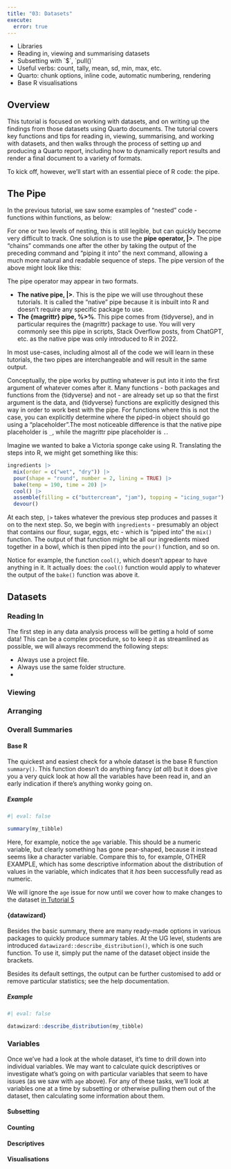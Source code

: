 ```yaml
---
title: "03: Datasets"
execute:
  error: true
---
```


-   Libraries
-   Reading in, viewing and summarising datasets
-   Subsetting with \`\$\`, \`pull()\`
-   Useful verbs: count, tally, mean, sd, min, max, etc.
-   Quarto: chunk options, inline code, automatic numbering, rendering
-   Base R visualisations

## Overview

This tutorial is focused on working with datasets, and on writing up the findings from those datasets using Quarto documents. The tutorial covers key functions and tips for reading in, viewing, summarising, and working with datasets, and then walks through the process of setting up and producing a Quarto report, including how to dynamically report results and render a final document to a variety of formats.

To kick off, however, we'll start with an essential piece of R code: the pipe.

## The Pipe

In the previous tutorial, we saw some examples of "nested" code - functions within functions, as below:

For one or two levels of nesting, this is still legible, but can quickly become very difficult to track. One solution is to use the **pipe operator, \|\>**. The pipe "chains" commands one after the other by taking the output of the preceding command and "piping it into" the next command, allowing a much more natural and readable sequence of steps. The pipe version of the above might look like this:

::: {.callout-tip title="Definition: Pipe"}
The pipe operator may appear in two formats.

-   **The native pipe, \|\>**. This is the pipe we will use throughout these tutorials. It is called the "native" pipe because it is inbuilt into R and doesn't require any specific package to use.
-   **The {magrittr} pipe, %\>%**. This pipe comes from {tidyverse}, and in particular requires the {magrittr} package to use. You will very commonly see this pipe in scripts, Stack Overflow posts, from ChatGPT, etc. as the native pipe was only introduced to R in 2022.

In most use-cases, including almost all of the code we will learn in these tutorials, the two pipes are interchangeable and will result in the same output.

Conceptually, the pipe works by putting whatever is put into it into the first argument of whatever comes after it. Many functions - both packages and functions from the {tidyverse} and not - are already set up so that the first argument is the data, and {tidyverse} functions are explicitly designed this way in order to work best with the pipe. For functions where this is not the case, you can explicitly determine where the piped-in object should go using a "placeholder".The most noticeable difference is that the native pipe placeholder is `_`, while the magrittr pipe placeholder is `.`.

::: {.callout-tip title="Pipe Example" collapse="true"}
Imagine we wanted to bake a Victoria sponge cake using R. Translating the steps into R, we might get something like this:

```r
ingredients |> 
  mix(order = c("wet", "dry")) |> 
  pour(shape = "round", number = 2, lining = TRUE) |> 
  bake(temp = 190, time = 20) |> 
  cool() |> 
  assemble(filling = c("buttercream", "jam"), topping = "icing_sugar") |> 
  devour()
```

At each step, `|>` takes whatever the previous step produces and passes it on to the next step. So, we begin with `ingredients` - presumably an object that contains our flour, sugar, eggs, etc - which is "piped into" the `mix()` function. The output of that function might be all our ingredients mixed together in a bowl, which is then piped into the `pour()` function, and so on.

Notice for example, the function `cool()`, which doesn't appear to have anything in it. It actually does: the `cool()` function would apply to whatever the output of the `bake()` function was above it.
:::
:::

## Datasets

### Reading In

The first step in any data analysis process will be getting a hold of some data! This can be a complex procedure, so to keep it as streamlined as possible, we will always recommend the following steps:

-   Always use a project file.
-   Always use the same folder structure.
-   

### Viewing

### Arranging

### Overall Summaries

#### Base R

The quickest and easiest check for a whole dataset is the base R function `summary()`. This function doesn't do anything fancy (*at all*) but it does give you a very quick look at how all the variables have been read in, and an early indication if there's anything wonky going on.

##### Example

```r
#| eval: false

summary(my_tibble)
```

Here, for example, notice the `age` variable. This should be a numeric variable, but clearly something has gone pear-shaped, because it instead seems like a character variable. Compare this to, for example, OTHER EXAMPLE, which has some descriptive information about the distribution of values in the variable, which indicates that it *has* been successfully read as numeric.

We will ignore the `age` issue for now until we cover how to make changes to the dataset [in Tutorial 5](..\02_essentials\05_changes.qmd#mutate)

#### {datawizard}

Besides the basic summary, there are many ready-made options in various packages to quickly produce summary tables. At the UG level, students are introduced `datawizard::describe_distribution()`, which is one such function. To use it, simply put the name of the dataset object inside the brackets.

::: callout-tip
Besides its default settings, the output can be further customised to add or remove particular statistics; see the help documentation.
:::

##### Example

```r
#| eval: false

datawizard::describe_distribution(my_tibble)
```

### Variables

Once we've had a look at the whole dataset, it's time to drill down into individual variables. We may want to calculate quick descriptives or investigate what's going on with particular variables that seem to have issues (as we saw with `age` above). For any of these tasks, we'll look at variables one at a time by subsetting or otherwise pulling them out of the dataset, then calculating some information about them.

#### Subsetting

#### Counting

#### Descriptives

#### Visualisations
